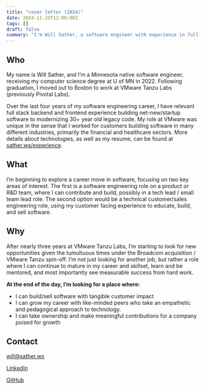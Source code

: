 ```yaml
---
title: "cover letter (2024)"
date: 2024-11-25T12:00:00Z
tags: []
draft: false
summary: "I'm Will Sather, a software engineer with experience in full-stack development and customer-focused solutions, seeking new opportunities to grow and make an impact."
---
```


## Who

My name is Will Sather, and I’m a Minnesota native software engineer, receiving my computer science degree at U of MN in 2022. Following graduation, I moved out to Boston to work at VMware Tanzu Labs (previously Pivotal Labs).

Over the last four years of my software engineering career, I have relevant full stack backend and frontend experience building net-new/startup software to modernizing 30+ year old legacy code. My role at VMware was unique in the sense that I worked for customers building software in many different industries, primarily the financial and healthcare sectors. More details about technologies, as well as my resume, can be found at [sather.ws/experience](https://www.sather.ws/experience).

## What

I’m beginning to explore a career move in software, focusing on two key areas of interest. The first is a software engineering role on a product or R&D team, where I can contribute and build, possibly in a tech lead / small team lead role. The second option would be a technical customer/sales engineering role, using my customer facing experience to educate, build, and sell software.

## Why

After nearly three years at VMware Tanzu Labs, I’m starting to look for new opportunities given the tumultuous times under the Broadcom acquisition / VMware Tanzu spin-off. I’m not just looking for another job, but rather a role where I can continue to mature in my career and skillset, learn and be mentored, and most importantly see measurable success from hard work.

**At the end of the day, I’m looking for a place where:**

- I can build/sell software with tangible customer impact
- I can grow my career with like-minded peers who take an empathetic and pedagogical approach to technology.
- I can take ownership and make meaningful contributions for a company poised for growth

## Contact

[will@sather.ws](mailto:will@sather.ws)

[LinkedIn](https://linkedin.sather.ws)

[GitHub](https://github.sather.ws)
